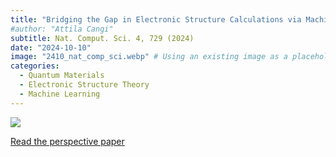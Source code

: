 ```yaml
---
title: "Bridging the Gap in Electronic Structure Calculations via Machine Learning"
#author: "Attila Cangi"
subtitle: Nat. Comput. Sci. 4, 729 (2024)
date: "2024-10-10"
image: "2410_nat_comp_sci.webp" # Using an existing image as a placeholder
categories:
  - Quantum Materials
  - Electronic Structure Theory
  - Machine Learning
---
```

![](2410_nat_comp_sci.webp){.course-thumbnail}


[Read the perspective paper](https://doi.org/10.1038/s43588-024-00707-3){target="_blank"}
